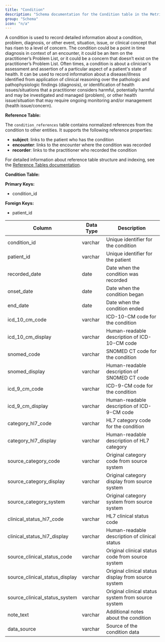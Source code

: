 ```yaml
---
title: "Condition"
description: "Schema documentation for the Condition table in the Metriport data model"
group: "Schema"
icon: "n/a"
---
```


A condition is used to record detailed information about a condition, problem, diagnosis, or other event, situation, issue, or clinical concept that has risen to a level of concern. The condition could be a point in time diagnosis in context of an encounter, it could be an item on the practitioner’s Problem List, or it could be a concern that doesn’t exist on the practitioner’s Problem List. Often times, a condition is about a clinician's assessment and assertion of a particular aspect of a patient's state of health. It can be used to record information about a disease/illness identified from application of clinical reasoning over the pathologic and pathophysiologic findings (diagnosis), or identification of health issues/situations that a practitioner considers harmful, potentially harmful and may be investigated and managed (problem), or other health issue/situation that may require ongoing monitoring and/or management (health issue/concern).

**Reference Table:**

The `condition_references` table contains normalized references from the condition to other entities. It supports the following reference properties:
* **subject**: links to the patient who has the condition
* **encounter**: links to the encounter where the condition was recorded
* **recorder**: links to the practitioner who recorded the condition

For detailed information about reference table structure and indexing, see the [Reference Tables documentation](/medical-api/handling-data/schema/reference-tables).

**Condition Table:**

**Primary Keys:**
* condition_id

**Foreign Keys:**
* patient_id

| Column | Data Type | Description |
| ------ | --------- | ----------- |
| condition_id | varchar | Unique identifier for the condition |
| patient_id | varchar | Unique identifier for the patient |
| recorded_date | date | Date when the condition was recorded |
| onset_date | date | Date when the condition began |
| end_date | date | Date when the condition ended |
| icd_10_cm_code | varchar | ICD-10-CM code for the condition |
| icd_10_cm_display | varchar | Human-readable description of ICD-10-CM code |
| snomed_code | varchar | SNOMED CT code for the condition |
| snomed_display | varchar | Human-readable description of SNOMED CT code |
| icd_9_cm_code | varchar | ICD-9-CM code for the condition |
| icd_9_cm_display | varchar | Human-readable description of ICD-9-CM code |
| category_hl7_code | varchar | HL7 category code for the condition |
| category_hl7_display | varchar | Human-readable description of HL7 category |
| source_category_code | varchar | Original category code from source system |
| source_category_display | varchar | Original category display from source system |
| source_category_system | varchar | Original category system from source system |
| clinical_status_hl7_code | varchar | HL7 clinical status code |
| clinical_status_hl7_display | varchar | Human-readable description of clinical status |
| source_clinical_status_code | varchar | Original clinical status code from source system |
| source_clinical_status_display | varchar | Original clinical status display from source system |
| source_clinical_status_system | varchar | Original clinical status system from source system |
| note_text | varchar | Additional notes about the condition |
| data_source | varchar | Source of the condition data |
